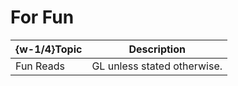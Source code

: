 #   For Fun

|  \{w-1/4\}Topic  |  Description  |
|  ----  |  ----  |
|  Fun Reads  |  GL unless stated otherwise.  |
